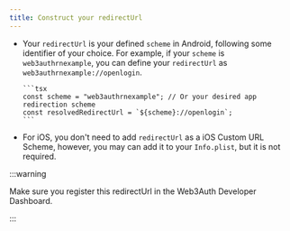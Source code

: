 ```yaml
---
title: Construct your redirectUrl
---
```


- Your `redirectUrl` is your defined `scheme` in Android, following some identifier of your choice. For example, if your `scheme` is
  `web3authrnexample`, you can define your `redirectUrl` as `web3authrnexample://openlogin`.

      ```tsx
      const scheme = "web3authrnexample"; // Or your desired app redirection scheme
      const resolvedRedirectUrl = `${scheme}://openlogin`;
      ```

- For iOS, you don't need to add `redirectUrl` as a iOS Custom URL Scheme, however, you may can add it to your `Info.plist`, but it is not required.

:::warning

Make sure you register this redirectUrl in the Web3Auth Developer Dashboard.

:::

